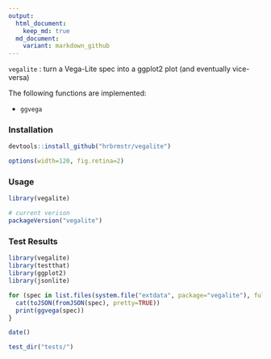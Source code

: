```yaml
---
output:
  html_document:
    keep_md: true
  md_document:
    variant: markdown_github
---
```


`vegalite` : turn a Vega-Lite spec into a ggplot2 plot (and eventually vice-versa)

The following functions are implemented:

- `ggvega`


### Installation

```r
devtools::install_github("hrbrmstr/vegalite")
```

```r
options(width=120, fig.retina=2)
```

### Usage

```r
library(vegalite)

# current verison
packageVersion("vegalite")

```

### Test Results

```r
library(vegalite)
library(testthat)
library(ggplot2)
library(jsonlite)

for (spec in list.files(system.file("extdata", package="vegalite"), full.names=TRUE)) {
  cat(toJSON(fromJSON(spec), pretty=TRUE))
  print(ggvega(spec))
}

date()

test_dir("tests/")
```


